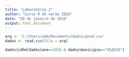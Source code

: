 ```yaml
---
title: "Laboratório 2"
author: "Curso R de verão 2016"
date: "20 de janeiro de 2016"
output: html_document
---
```

```r

arq <- 'C:/Users/adm/Documents/dados/pnud.csv'
dados <- read.csv(file = arq)

dados$idhm[dados$ano==2010 & dados$municipio=="OSASCO"]

```

